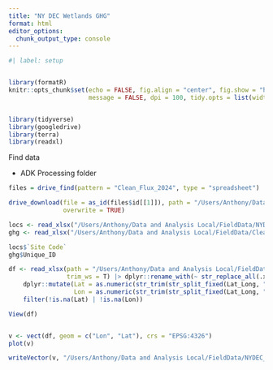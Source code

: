 ```yaml
---
title: "NY DEC Wetlands GHG"
format: html
editor_options: 
  chunk_output_type: console
---
```


```r
#| label: setup


library(formatR)
knitr::opts_chunk$set(echo = FALSE, fig.align = "center", fig.show = "hold", warning = FALSE,
                      message = FALSE, dpi = 100, tidy.opts = list(width.cutoff = 60), tidy = T, collapse = TRUE, root.dir = '/Users/Anthony/')


library(tidyverse)
library(googledrive) 
library(terra)
library(readxl)
```



Find data 

- ADK Processing folder

```r
files = drive_find(pattern = "Clean_Flux_2024", type = "spreadsheet")

drive_download(file = as_id(files$id[[1]]), path = "/Users/Anthony/Data and Analysis Local/FieldData/Clean_Flux_2024.xlsx",
               overwrite = TRUE)
```


```r

locs <- read_xlsx("/Users/Anthony/Data and Analysis Local/FieldData/NYDEC_Wetland_Loc.xlsx")
ghg <- read_xlsx("/Users/Anthony/Data and Analysis Local/FieldData/Clean_Flux_2024.xlsx")

locs$`Site Code`
ghg$Unique_ID
```

```r
df <- read_xlsx(path = "/Users/Anthony/Data and Analysis Local/FieldData/NYDEC_Wetland_Loc.xlsx", 
                trim_ws = T) |> dplyr::rename_with(~ str_replace_all(.x, "\\s+", "_")) |> 
    dplyr::mutate(Lat = as.numeric(str_trim(str_split_fixed(Lat_Long, ",", 2)[,1])),
                  Lon = as.numeric(str_trim(str_split_fixed(Lat_Long, ",", 2)[,2]))) |> 
    filter(!is.na(Lat) | !is.na(Lon))

View(df)


v <- vect(df, geom = c("Lon", "Lat"), crs = "EPSG:4326")
plot(v)

writeVector(v, "/Users/Anthony/Data and Analysis Local/FieldData/NYDEC_Wetland_Loc.gpkg", overwrite = T)

```

